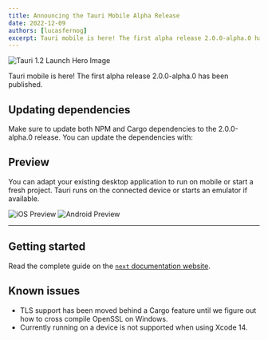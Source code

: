 ```yaml
---
title: Announcing the Tauri Mobile Alpha Release
date: 2022-12-09
authors: [lucasfernog]
excerpt: Tauri mobile is here! The first alpha release 2.0.0-alpha.0 has been published.
---
```



![Tauri 1.2 Launch Hero Image](./tauri_2_0_0_alpha_0/header.png)

Tauri mobile is here! The first alpha release 2.0.0-alpha.0 has been published.

## Updating dependencies

Make sure to update both NPM and Cargo dependencies to the 2.0.0-alpha.0 release. You can update the dependencies with:

<CommandTabs
	npm="npm install @tauri-apps/cli@next @tauri-apps/api@next"
	yarn="yarn upgrade @tauri-apps/cli@next @tauri-apps/api@next"
	pnpm="pnpm update @tauri-apps/cli@next @tauri-apps/api@next"
	cargo='cargo add tauri@2.0.0-alpha.0
cargo add tauri-build@2.0.0-alpha.0 --build
cargo install tauri-cli --version "^2.0.0-alpha"'
/>

## Preview

You can adapt your existing desktop application to run on mobile or start a fresh project.
Tauri runs on the connected device or starts an emulator if available.

![iOS Preview](./tauri_2_0_0_alpha_0/ios-preview.png)
![Android Preview](./tauri_2_0_0_alpha_0/android-preview.png)

---

## Getting started

Read the complete guide on the [`next` documentation website](https:beta.tauri.app).

## Known issues

- TLS support has been moved behind a Cargo feature until we figure out how to cross compile OpenSSL on Windows.
- Currently running on a device is not supported when using Xcode 14.
